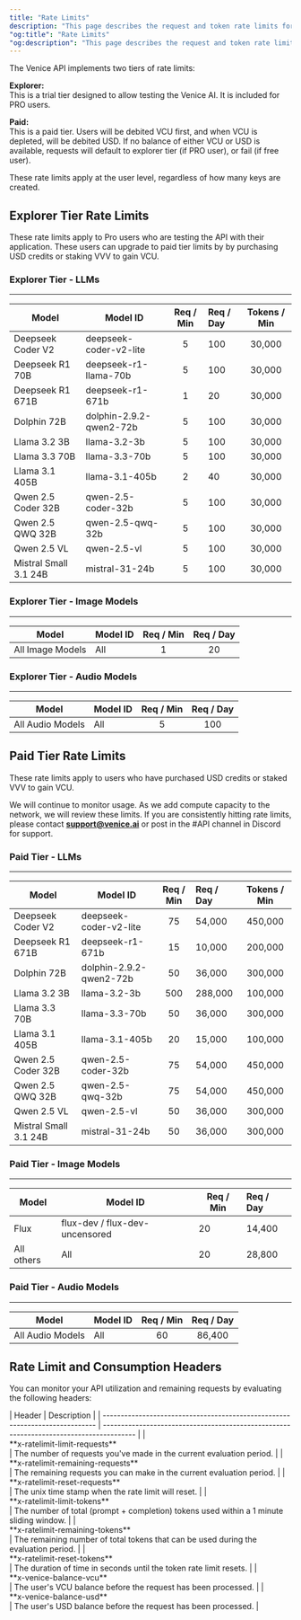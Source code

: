 ```yaml
---
title: "Rate Limits"
description: "This page describes the request and token rate limits for the Venice API."
"og:title": "Rate Limits"
"og:description": "This page describes the request and token rate limits for the Venice API."
---
```


The Venice API implements two tiers of rate limits:

**Explorer:** <br />
This is a trial tier designed to allow testing the Venice AI. It is included for PRO users.

**Paid:** <br />
This is a paid tier. Users will be debited VCU first, and when VCU is depleted, will be debited USD. If no balance of either VCU or USD is available, requests will default to explorer tier (if PRO user), or fail (if free user).

These rate limits apply at the user level, regardless of how many keys are created.

## Explorer Tier Rate Limits

These rate limits apply to Pro users who are testing the API with their application. These users can upgrade to paid tier limits by by purchasing USD credits or staking VVV to gain VCU.

### Explorer Tier - LLMs
------------------------------------------------------------------------------------------
| Model                 | Model ID                | Req / Min | Req / Day | Tokens / Min |
| ------------------    | ----------------------- | :-------: | :-------- | :----------: |
| Deepseek Coder V2     | deepseek-coder-v2-lite  | 5         | 100       | 30,000       |
| Deepseek R1 70B       | deepseek-r1-llama-70b   | 5         | 100       | 30,000       |
| Deepseek R1 671B      | deepseek-r1-671b        | 1         | 20        | 30,000       |
| Dolphin 72B           | dolphin-2.9.2-qwen2-72b | 5         | 100       | 30,000       |
| Llama 3.2 3B          | llama-3.2-3b            | 5         | 100       | 30,000       |
| Llama 3.3 70B         | llama-3.3-70b           | 5         | 100       | 30,000       |
| Llama 3.1 405B        | llama-3.1-405b          | 2         | 40        | 30,000       |
| Qwen 2.5 Coder 32B    | qwen-2.5-coder-32b      | 5         | 100       | 30,000       |
| Qwen 2.5 QWQ 32B      | qwen-2.5-qwq-32b        | 5         | 100       | 30,000       |
| Qwen 2.5 VL           | qwen-2.5-vl             | 5         | 100       | 30,000       |
| Mistral Small 3.1 24B | mistral-31-24b          | 5         | 100       | 30,000       |

### Explorer Tier - Image Models
--------------------------------------------------------------------------------
| Model              | Model ID                        | Req / Min | Req / Day |
| ------------------ | ------------------------------- | :-------: | :-------: |
| All Image Models   | All                             | 1         | 20        | 

### Explorer Tier - Audio Models
--------------------------------------------------------------------------------
| Model              | Model ID                        | Req / Min | Req / Day |
| ------------------ | ------------------------------- | :-------: | :-------: |
| All Audio Models   | All                             | 5         | 100       | 



## Paid Tier Rate Limits

These rate limits apply to users who have purchased USD credits or staked VVV to gain VCU.

<Note>We will continue to monitor usage. As we add compute capacity to the network, we will review these limits. If you are consistently hitting rate limits, please contact [**support@venice.ai**](mailto:support@venice.ai) or post in the #API channel in Discord for support.</Note>

### Paid Tier - LLMs
------------------------------------------------------------------------------------------
| Model                 | Model ID                | Req / Min | Req / Day | Tokens / Min |
| ------------------    | ----------------------- | :-------: | :-------- | :----------: |
| Deepseek Coder V2     | deepseek-coder-v2-lite  | 75        | 54,000    | 450,000      |
| Deepseek R1 671B      | deepseek-r1-671b        | 15        | 10,000    | 200,000      |
| Dolphin 72B           | dolphin-2.9.2-qwen2-72b | 50        | 36,000    | 300,000      |
| Llama 3.2 3B          | llama-3.2-3b            | 500       | 288,000   | 100,000      |
| Llama 3.3 70B         | llama-3.3-70b           | 50        | 36,000    | 300,000      |
| Llama 3.1 405B        | llama-3.1-405b          | 20        | 15,000    | 100,000      |
| Qwen 2.5 Coder 32B    | qwen-2.5-coder-32b      | 75        | 54,000    | 450,000      |
| Qwen 2.5 QWQ 32B      | qwen-2.5-qwq-32b        | 75        | 54,000    | 450,000      |
| Qwen 2.5 VL           | qwen-2.5-vl             | 50        | 36,000    | 300,000      |
| Mistral Small 3.1 24B | mistral-31-24b          | 50        | 36,000    | 300,000      |

### Paid Tier - Image Models
--------------------------------------------------------------------------------
| Model              | Model ID                        | Req / Min | Req / Day |
| ------------------ | ------------------------------- | --------- | :-------- |
| Flux               | flux-dev / flux-dev-uncensored  | 20        | 14,400    |
| All others         | All                             | 20        | 28,800    |


### Paid Tier - Audio Models
--------------------------------------------------------------------------------
| Model              | Model ID                        | Req / Min | Req / Day |
| ------------------ | ------------------------------- | :-------: | :-------: |
| All Audio Models   | All                             | 60        | 86,400    | 


## Rate Limit and Consumption Headers

You can monitor your API utilization and remaining requests by evaluating the following headers:

<div style={{ overflowX: 'auto' }}>
  | Header                                                                       | Description                                                                             |
  | ---------------------------------------------------------------------------- | --------------------------------------------------------------------------------------- |
  | <div style={{whiteSpace: 'nowrap'}}>**x-ratelimit-limit-requests**</div>     | The number of requests you've made in the current evaluation period.                    |
  | <div style={{whiteSpace: 'nowrap'}}>**x-ratelimit-remaining-requests**</div> | The remaining requests you can make in the current evaluation period.                   |
  | <div style={{whiteSpace: 'nowrap'}}>**x-ratelimit-reset-requests**</div>     | The unix time stamp when the rate limit will reset.                                     |
  | <div style={{whiteSpace: 'nowrap'}}>**x-ratelimit-limit-tokens**</div>       | The number of total (prompt + completion) tokens used within a 1 minute sliding window. |
  | <div style={{whiteSpace: 'nowrap'}}>**x-ratelimit-remaining-tokens**</div>   | The remaining number of total tokens that can be used during the evaluation period.     |
  | <div style={{whiteSpace: 'nowrap'}}>**x-ratelimit-reset-tokens**</div>       | The duration of time in seconds until the token rate limit resets.                      |
  | <div style={{whiteSpace: 'nowrap'}}>**x-venice-balance-vcu**</div>           | The user's VCU balance before the request has been processed.                           |
  | <div style={{whiteSpace: 'nowrap'}}>**x-venice-balance-usd**</div>           | The user's USD balance before the request has been processed.                           |
</div>